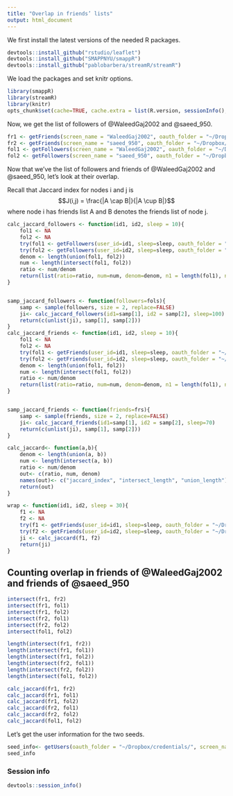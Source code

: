 ```yaml
---
title: "Overlap in friends’ lists"
output: html_document
---
```


We first install the latest versions of the needed R packages.

```r
devtools::install_github("rstudio/leaflet")
devtools::install_github("SMAPPNYU/smappR")
devtools::install_github("pablobarbera/streamR/streamR")
```

We load the packages and set knitr options.


```r
library(smappR)
library(streamR)
library(knitr)
opts_chunk$set(cache=TRUE, cache.extra = list(R.version, sessionInfo(), format(Sys.Date(), '%Y-%m')))
```

Now, we get the list of followers of \@WaleedGaj2002 and \@saeed_950. 

```r
fr1 <- getFriends(screen_name = "WaleedGaj2002", oauth_folder = "~/Dropbox/credentials", sleep=60)
fr2 <- getFriends(screen_name = "saeed_950", oauth_folder = "~/Dropbox/credentials", sleep=60)
fol1 <- getFollowers(screen_name = "WaleedGaj2002", oauth_folder = "~/Dropbox/credentials", sleep=60)
fol2 <- getFollowers(screen_name = "saeed_950", oauth_folder = "~/Dropbox/credentials", sleep=60)
```

Now that we've the list of followers and friends of \@WaleedGaj2002 and \@saeed_950, let's look at their overlap. 


Recall that Jaccard index for nodes i and j is $$J(i,j) = \frac{|A \cap B|}{|A \cup B|}$$ where node i has friends list A and B denotes the friends list of node j.






```r

calc_jaccard_followers <- function(id1, id2, sleep = 10){
    fol1 <- NA
    fol2 <- NA
    try(fol1 <- getFollowers(user_id=id1, sleep=sleep, oauth_folder = "~/Dropbox/credentials"))
    try(fol2 <- getFollowers(user_id=id2, sleep=sleep, oauth_folder = "~/Dropbox/credentials"))
    denom <- length(union(fol1, fol2))
    num <- length(intersect(fol1, fol2))
    ratio <- num/denom
    return(list(ratio=ratio, num=num, denom=denom, n1 = length(fol1), n2=length(fol2)))
}


samp_jaccard_followers <- function(followers=fols){
    samp <- sample(followers, size = 2, replace=FALSE)
    ji<- calc_jaccard_followers(id1=samp[1], id2 = samp[2], sleep=100)
    return(c(unlist(ji), samp[1], samp[2]))
}
calc_jaccard_friends <- function(id1, id2, sleep = 10){
    fol1 <- NA
    fol2 <- NA
    try(fol1 <- getFriends(user_id=id1, sleep=sleep, oauth_folder = "~/Dropbox/credentials"))
    try(fol2 <- getFriends(user_id=id2, sleep=sleep, oauth_folder = "~/Dropbox/credentials"))
    denom <- length(union(fol1, fol2))
    num <- length(intersect(fol1, fol2))
    ratio <- num/denom
    return(list(ratio=ratio, num=num, denom=denom, n1 = length(fol1), n2=length(fol2)))
}


samp_jaccard_friends <- function(friends=frs){
    samp <- sample(friends, size = 2, replace=FALSE)
    ji<- calc_jaccard_friends(id1=samp[1], id2 = samp[2], sleep=70)
    return(c(unlist(ji), samp[1], samp[2]))
}

```

```r
calc_jaccard<- function(a,b){
    denom <- length(union(a, b))
    num <- length(intersect(a, b))
    ratio <- num/denom
    out<- c(ratio, num, denom)
    names(out)<- c("jaccard_index", "intersect_length", "union_length")
    return(out)
}

wrap <- function(id1, id2, sleep = 30){
    f1 <- NA
    f2 <- NA
    try(f1 <- getFriends(user_id=id1, sleep=sleep, oauth_folder = "~/Dropbox/credentials"))
    try(f2 <- getFriends(user_id=id2, sleep=sleep, oauth_folder = "~/Dropbox/credentials"))
    ji <- calc_jaccard(f1, f2)
    return(ji)
}


```

## Counting overlap in friends of \@WaleedGaj2002 and friends of \@saeed_950


```r
intersect(fr1, fr2)
intersect(fr1, fol1)
intersect(fr1, fol2)
intersect(fr2, fol1)
intersect(fr2, fol2)
intersect(fol1, fol2)

length(intersect(fr1, fr2))
length(intersect(fr1, fol1))
length(intersect(fr1, fol2))
length(intersect(fr2, fol1))
length(intersect(fr2, fol2))
length(intersect(fol1, fol2))

calc_jaccard(fr1, fr2)
calc_jaccard(fr1, fol1)
calc_jaccard(fr1, fol2)
calc_jaccard(fr2, fol1)
calc_jaccard(fr2, fol2)
calc_jaccard(fol1, fol2)
```

Let's get the user information for the two seeds.

```r
seed_info<- getUsers(oauth_folder = "~/Dropbox/credentials/", screen_names = c("WaleedGaj2002", "saeed_950"))
seed_info
```

### Session info

```r
devtools::session_info()
```

